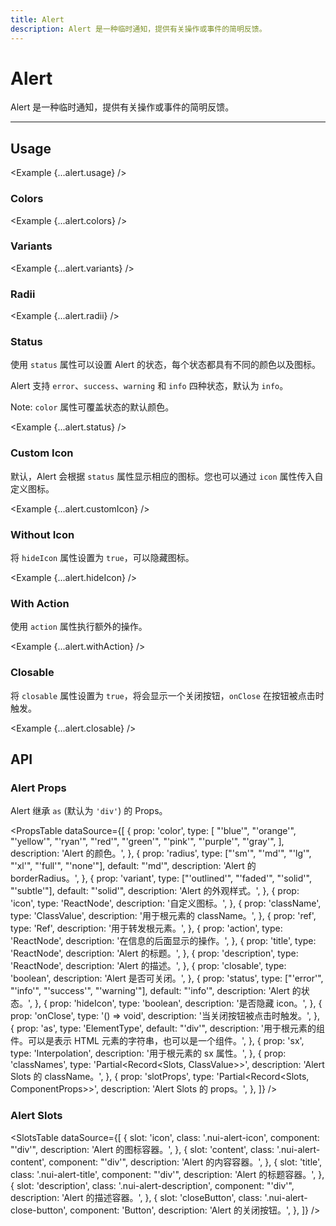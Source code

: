 ```yaml
---
title: Alert
description: Alert 是一种临时通知，提供有关操作或事件的简明反馈。
---
```



# Alert

Alert 是一种临时通知，提供有关操作或事件的简明反馈。

<ComponentLinks component='alert' ariaCompatible />

---

## Usage

<Example {...alert.usage} />

### Colors

<Example {...alert.colors} />

### Variants

<Example {...alert.variants} />

### Radii

<Example {...alert.radii} />

### Status

使用 `status` 属性可以设置 Alert 的状态，每个状态都具有不同的颜色以及图标。

Alert 支持 `error`、`success`、`warning` 和 `info` 四种状态，默认为 `info`。

Note: `color` 属性可覆盖状态的默认颜色。

<Example {...alert.status} />

### Custom Icon

默认，Alert 会根据 `status` 属性显示相应的图标。您也可以通过 `icon` 属性传入自定义图标。

<Example {...alert.customIcon} />

### Without Icon

将 `hideIcon` 属性设置为 `true`，可以隐藏图标。

<Example {...alert.hideIcon} />

### With Action

使用 `action` 属性执行额外的操作。

<Example {...alert.withAction} />

### Closable

将 `closable` 属性设置为 `true`，将会显示一个关闭按钮，`onClose` 在按钮被点击时触发。

<Example {...alert.closable} />

## API

### Alert Props

Alert 继承 `as` (默认为 `'div'`) 的 Props。

<PropsTable
  dataSource={[
    {
      prop: 'color',
      type: [
        "'blue'",
        "'orange'",
        "'yellow'",
        "'ryan'",
        "'red'",
        "'green'",
        "'pink'",
        "'purple'",
        "'gray'",
      ],
      description: 'Alert 的颜色。',
    },
    {
      prop: 'radius',
      type: ["'sm'", "'md'", "'lg'", "'xl'", "'full'", "'none'"],
      default: "'md'",
      description: 'Alert 的 borderRadius。',
    },
    {
      prop: 'variant',
      type: ["'outlined'", "'faded'", "'solid'", "'subtle'"],
      default: "'solid'",
      description: 'Alert 的外观样式。',
    },
    {
      prop: 'icon',
      type: 'ReactNode',
      description: '自定义图标。',
    },
    {
      prop: 'className',
      type: 'ClassValue',
      description: '用于根元素的 className。',
    },
    {
      prop: 'ref',
      type: 'Ref',
      description: '用于转发根元素。',
    },
    {
      prop: 'action',
      type: 'ReactNode',
      description: '在信息的后面显示的操作。',
    },
    {
      prop: 'title',
      type: 'ReactNode',
      description: 'Alert 的标题。',
    },
    {
      prop: 'description',
      type: 'ReactNode',
      description: 'Alert 的描述。',
    },
    {
      prop: 'closable',
      type: 'boolean',
      description: 'Alert 是否可关闭。',
    },
    {
      prop: 'status',
      type: ["'error'", "'info'", "'success'", "'warning'"],
      default: "'info'",
      description: 'Alert 的状态。',
    },
    {
      prop: 'hideIcon',
      type: 'boolean',
      description: '是否隐藏 icon。',
    },
    {
      prop: 'onClose',
      type: '() => void',
      description: '当关闭按钮被点击时触发。',
    },
    {
      prop: 'as',
      type: 'ElementType',
      default: "'div'",
      description:
        '用于根元素的组件。可以是表示 HTML 元素的字符串，也可以是一个组件。',
    },
    {
      prop: 'sx',
      type: 'Interpolation',
      description: '用于根元素的 sx 属性。',
    },
    {
      prop: 'classNames',
      type: 'Partial<Record<Slots, ClassValue>>',
      description: 'Alert Slots 的 className。',
    },
    {
      prop: 'slotProps',
      type: 'Partial<Record<Slots, ComponentProps>>',
      description: 'Alert Slots 的 props。',
    },
  ]}
/>

### Alert Slots

<SlotsTable
  dataSource={[
    {
      slot: 'icon',
      class: '.nui-alert-icon',
      component: "'div'",
      description: 'Alert 的图标容器。',
    },
    {
      slot: 'content',
      class: '.nui-alert-content',
      component: "'div'",
      description: 'Alert 的内容容器。',
    },
    {
      slot: 'title',
      class: '.nui-alert-title',
      component: "'div'",
      description: 'Alert 的标题容器。',
    },
    {
      slot: 'description',
      class: '.nui-alert-description',
      component: "'div'",
      description: 'Alert 的描述容器。',
    },
    {
      slot: 'closeButton',
      class: '.nui-alert-close-button',
      component: 'Button',
      description: 'Alert 的关闭按钮。',
    },
  ]}
/>
